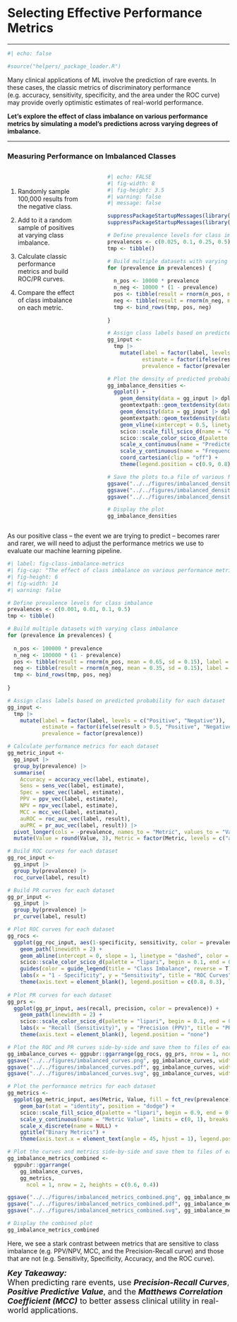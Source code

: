 # Selecting Effective Performance Metrics {#sec-performance-metrics .unnumbered}

------------------------------------------------------------------------

```r
#| echo: false

#source("helpers/_package_loader.R")
```

Many clinical applications of ML involve the prediction of rare events. In these cases, the classic metrics of discriminatory performance (e.g. accuracy, sensitivity, specificity, and the area under the ROC curve) may provide overly optimistic estimates of real-world performance.

**Let's explore the effect of class imbalance on various performance metrics by simulating a model's predictions across varying degrees of imbalance.**

------------------------------------------------------------------------

### Measuring Performance on Imbalanced Classes

::: columns
::: {.column width="35%"}
\

1.  Randomly sample 100,000 results from the negative class.

2.  Add to it a random sample of positives at varying class imbalance.

3.  Calculate classic performance metrics and build ROC/PR curves.

4.  Compare the effect of class imbalance on each metric.
:::

::: {.column width="5%"}
:::

::: {.column width="60%"}
```r
#| echo: FALSE
#| fig-width: 8
#| fig-height: 3.5
#| warning: false
#| message: false

suppressPackageStartupMessages(library(tidyverse))
suppressPackageStartupMessages(library(tidymodels))

# Define prevalence levels for class imbalance
prevalences <- c(0.025, 0.1, 0.25, 0.5)
tmp <- tibble()

# Build multiple datasets with varying class imbalance
for (prevalence in prevalences) {
  
  n_pos <- 10000 * prevalence 
  n_neg <- 10000 * (1 - prevalence)
  pos <- tibble(result = rnorm(n_pos, mean = 0.65, sd = 0.1), label = "Positive", prevalence = prevalence)
  neg <- tibble(result = rnorm(n_neg, mean = 0.35, sd = 0.1), label = "Negative", prevalence = prevalence)
  tmp <- bind_rows(tmp, pos, neg)
  
}

# Assign class labels based on predicted probability for each dataset
gg_input <- 
  tmp |> 
    mutate(label = factor(label, levels = c("Positive", "Negative")), 
           estimate = factor(ifelse(result > 0.5, "Positive", "Negative"), levels = c("Positive", "Negative")),
           prevalence = factor(prevalence))

# Plot the density of predicted probabilities by class and prevalence
gg_imbalance_densities <- 
  ggplot() +
    geom_density(data = gg_input |> dplyr::filter(label == "Negative" & prevalence == 0.5), aes(result, y = stat(count)), fill = "black", linewidth = 0, adjust = 2, show.legend = F) +
    geomtextpath::geom_textdensity(data = gg_input |> dplyr::filter(label == "Negative" & prevalence == 0.5), aes(result, y = stat(count)), linewidth = 0, hjust = 0.15, label = "Negative", vjust = -0.5, fontface = "bold", size = 8, adjust = 2, show.legend = F) +
    geom_density(data = gg_input |> dplyr::filter(label == "Positive"), aes(result, y = stat(count), fill = fct_rev(prevalence)), adjust = 2, linewidth = 0, alpha = 0.75) +    
    geomtextpath::geom_textdensity(data = gg_input |> dplyr::filter(label == "Positive" & prevalence == 0.5), aes(result, y = stat(count), color = prevalence), linewidth = 0, hjust = 0.85, label = "Positive", vjust = -0.5, fontface = "bold", size = 8, adjust = 2, show.legend = F) +
    geom_vline(xintercept = 0.5, linetype = "dashed", color = "black") +
    scico::scale_fill_scico_d(name = "Class Imbalance", palette = "lipari", begin = 0.9, end = 0.1, labels = c("Balanced", "Mildly Imbalanced", "Imbalanced", "Extremely Imbalanced")) +
    scico::scale_color_scico_d(palette = "lipari", begin = 0.9, end = 0.1) +
    scale_x_continuous(name = "Predicted Probability", limits = c(0, 1)) +
    scale_y_continuous(name = "Frequency", breaks = NULL) +
    coord_cartesian(clip = "off") +
    theme(legend.position = c(0.9, 0.8), legend.text = element_text(size = 8), legend.title = element_text(size = 10))

# Save the plots to.a file of various formats
ggsave("../../figures/imbalanced_densities.png", gg_imbalance_densities, width = 10, height = 4, dpi = 600)
ggsave("../../figures/imbalanced_densities.pdf", gg_imbalance_densities, width = 10, height = 4)
ggsave("../../figures/imbalanced_densities.svg", gg_imbalance_densities, width = 10, height = 4)

# Display the plot
gg_imbalance_densities

```
:::
:::

As our positive class -- the event we are trying to predict -- becomes rarer and rarer, we will need to adjust the performance metrics we use to evaluate our machine learning pipeline.

```r
#| label: fig-class-imbalance-metrics
#| fig-cap: "The effect of class imbalance on various performance metrics. Gray lines and bars highlight a balanced classification task, while red represents a task where negatives far outnumber positives."
#| fig-height: 6
#| fig-width: 14
#| warning: false

# Define prevalence levels for class imbalance
prevalences <- c(0.001, 0.01, 0.1, 0.5)
tmp <- tibble()

# Build multiple datasets with varying class imbalance
for (prevalence in prevalences) {
  
  n_pos <- 100000 * prevalence 
  n_neg <- 100000 * (1 - prevalence)
  pos <- tibble(result = rnorm(n_pos, mean = 0.65, sd = 0.15), label = "Positive", prevalence = prevalence)
  neg <- tibble(result = rnorm(n_neg, mean = 0.35, sd = 0.15), label = "Negative", prevalence = prevalence)
  tmp <- bind_rows(tmp, pos, neg)
  
}

# Assign class labels based on predicted probability for each dataset
gg_input <- 
  tmp |> 
    mutate(label = factor(label, levels = c("Positive", "Negative")), 
           estimate = factor(ifelse(result > 0.5, "Positive", "Negative"), levels = c("Positive", "Negative")),
           prevalence = factor(prevalence))

# Calculate performance metrics for each dataset
gg_metric_input <- 
  gg_input |>
  group_by(prevalence) |>
  summarise(
    Accuracy = accuracy_vec(label, estimate),
    Sens = sens_vec(label, estimate),
    Spec = spec_vec(label, estimate),
    PPV = ppv_vec(label, estimate),
    NPV = npv_vec(label, estimate),
    MCC = mcc_vec(label, estimate),
    auROC = roc_auc_vec(label, result), 
    auPRC = pr_auc_vec(label, result)) |> 
  pivot_longer(cols = -prevalence, names_to = "Metric", values_to = "Value") |> 
  mutate(Value = round(Value, 3), Metric = factor(Metric, levels = c("auROC", "Accuracy", "Sens", "Spec", "NPV", "PPV", "MCC", "auPRC")))

# Build ROC curves for each dataset
gg_roc_input <- 
  gg_input |>
  group_by(prevalence) |>
  roc_curve(label, result)

# Build PR curves for each dataset
gg_pr_input <- 
  gg_input |>
  group_by(prevalence) |>
  pr_curve(label, result)

# Plot ROC curves for each dataset
gg_rocs <- 
  ggplot(gg_roc_input, aes(1-specificity, sensitivity, color = prevalence)) +
    geom_path(linewidth = 2) +
    geom_abline(intercept = 0, slope = 1, linetype = "dashed", color = "grey50") +
    scico::scale_color_scico_d(palette = "lipari", begin = 0.1, end = 0.9, labels = c("Extremely Imbalanced", "Imbalanced", "Mildly Imbalanced", "Balanced")) +
    guides(color = guide_legend(title = "Class Imbalance", reverse = T)) +
    labs(x = "1 - Specificity", y = "Sensitivity", title = "ROC Curves") + 
    theme(axis.text = element_blank(), legend.position = c(0.8, 0.3), legend.background = element_blank())
  
# Plot PR curves for each dataset
gg_prs <- 
  ggplot(gg_pr_input, aes(recall, precision, color = prevalence)) +
    geom_path(linewidth = 2) +
    scico::scale_color_scico_d(palette = "lipari", begin = 0.1, end = 0.9) +
    labs(x = "Recall (Sensitivity)", y = "Precision (PPV)", title = "PR Curves") + 
    theme(axis.text = element_blank(), legend.position = "none")

# Plot the ROC and PR curves side-by-side and save them to files of each format
gg_imbalance_curves <- ggpubr::ggarrange(gg_rocs, gg_prs, nrow = 1, ncol = 2)
ggsave("../../figures/imbalanced_curves.png", gg_imbalance_curves, width = 10, height = 4, dpi = 600)
ggsave("../../figures/imbalanced_curves.pdf", gg_imbalance_curves, width = 10, height = 4)
ggsave("../../figures/imbalanced_curves.svg", gg_imbalance_curves, width = 10, height = 4)

# Plot the performance metrics for each dataset
gg_metrics <-
  ggplot(gg_metric_input, aes(Metric, Value, fill = fct_rev(prevalence))) +
    geom_bar(stat = "identity", position = "dodge") +
    scico::scale_fill_scico_d(palette = "lipari", begin = 0.9, end = 0.1) +
    scale_y_continuous(name = "Metric Value", limits = c(0, 1), breaks = c(0, 1)) +
    scale_x_discrete(name = NULL) +
    ggtitle("Binary Metrics") + 
    theme(axis.text.x = element_text(angle = 45, hjust = 1), legend.position = "none", axis.text.x.bottom = element_text(angle = 0, face = "bold", hjust = 0.5))

# Plot the curves and metrics side-by-side and save them to files of each format
gg_imbalance_metrics_combined <- 
  ggpubr::ggarrange(
    gg_imbalance_curves, 
    gg_metrics,
      ncol = 1, nrow = 2, heights = c(0.6, 0.4))

ggsave("../../figures/imbalanced_metrics_combined.png", gg_imbalance_metrics_combined, width = 10, height = 6, dpi = 600, bg = NULL)
ggsave("../../figures/imbalanced_metrics_combined.pdf", gg_imbalance_metrics_combined, width = 10, height = 6, dpi = 600, bg = NULL)
ggsave("../../figures/imbalanced_metrics_combined.svg", gg_imbalance_metrics_combined, width = 10, height = 6, dpi = 600, bg = NULL)

# Display the combined plot
gg_imbalance_metrics_combined

```

Here, we see a stark contrast between metrics that are sensitive to class imbalance (e.g. PPV/NPV, MCC, and the Precision-Recall curve) and those that are not (e.g. Sensitivity, Specificity, Accuracy, and the ROC curve).

::: {.callout-tip appearance="simple" icon="false"}
[***Key Takeaway:***\
When predicting rare events, use ***Precision-Recall Curves***, ***Positive Predictive Value***, and the ***Matthews Correlation Coefficient (MCC)*** to better assess clinical utility in real-world applications.]{style="font-size:18px;"}
:::
